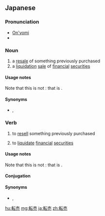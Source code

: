 ==Japanese==
{{ja-kanjitab|てん|ばい|yomi=o}}

===Pronunciation===
* [[音読み|On'yomi]]
* {{IPA|lang=ja|/te.ɴ.ba.i/|[tẽ̞ɴbäi]}}

===Noun===
{{ja-noun|てんばい|kyu=轉賣}}

# a [[resale]] of something previously purchased
# a [[liquidation]] [[sale]] of [[financial]] [[securities]]

====Usage notes====
Note that this is not {{m|en|retail}}: that is {{l|ja|小売|tr=''kouri''}}.

====Synonyms====
* {{l|ja|又売り}}, {{l|ja|又売|tr=[[またうり]], ''[[matauri]]''}}

===Verb===
{{ja-verb-suru|てんばい|kyu=轉賣}}

# to [[resell]] something previously purchased
#: {{ja-usex|家を'''転売'''した。|いえ を '''てんばい''' した。|We sold the house to someone else.}}
# to [[liquidate]] [[financial]] [[securities]]

====Usage notes====
Note that this is not {{m|en|retail}}: that is {{l|ja|小売|tr=''kouri''}}.

====Conjugation====
{{ja-suru|てんばい}}

====Synonyms====
* {{l|ja|又売り}}, {{l|ja|又売|tr=[[またうり]], ''[[matauri]]''}}

[[hu:転売]]
[[mg:転売]]
[[ja:転売]]
[[zh:転売]]